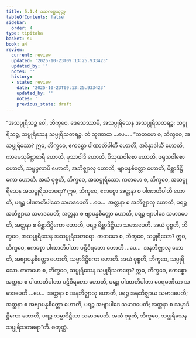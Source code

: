```yaml
---
title: 5.1.4 ဒသကမ္မသုတ္တ
tableOfContents: false
sidebar:
  order: 4
type: tipitaka
basket: su
book: a4
review:
  current: review
  updated: '2025-10-23T09:13:25.933423'
  updated_by: ''
  notes: ''
  history:
  - state: review
    date: '2025-10-23T09:13:25.933423'
    updated_by: ''
    notes: ''
    previous_state: draft
---
```



<ReviewStatus review={frontmatter.review} showDetails={true} />

<HypothesisAnnotation frontmatter={frontmatter} />

<DynamicBreadcrumb />

<Division number="204" book="a4" e="ch" v="15" p="542">

<Paragraph number="1328" book="a4">
“အသပ္ပုရိသဉ္စ ဝေါ, ဘိက္ခဝေ, ဒေသေဿာမိ, အသပ္ပုရိသေန အသပ္ပုရိသတရဉ္စ; သပ္ပုရိသဉ္စ, သပ္ပုရိသေန သပ္ပုရိသတရဉ္စ. တံ သုဏာထ …ပေ… .
</Paragraph>

<Paragraph number="1329" book="a4">
“ကတမော စ, ဘိက္ခဝေ, အသပ္ပုရိသော? ဣဓ, ဘိက္ခဝေ, ဧကစ္စော ပါဏာတိပါတီ ဟောတိ, အဒိန္နာဒါယီ ဟောတိ, ကာမေသုမိစ္ဆာစာရီ ဟောတိ, မုသာဝါဒီ ဟောတိ, ပိသုဏဝါစော ဟောတိ, ဖရုသဝါစော ဟောတိ, သမ္ဖပ္ပလာပီ ဟောတိ, အဘိဇ္ဈာလု ဟောတိ, ဗျာပန္နစိတ္တော ဟောတိ, မိစ္ဆာဒိဋ္ဌိကော ဟောတိ. အယံ ဝုစ္စတိ, ဘိက္ခဝေ, အသပ္ပုရိသော.
</Paragraph>

<Paragraph number="1330" book="a4">
ကတမော စ, ဘိက္ခဝေ, အသပ္ပုရိသေန အသပ္ပုရိသတရော? ဣဓ, ဘိက္ခဝေ, ဧကစ္စော အတ္တနာ စ ပါဏာတိပါတီ ဟောတိ, ပရဉ္စ ပါဏာတိပါတေ သမာဒပေတိ …ပေ…  အတ္တနာ စ အဘိဇ္ဈာလု ဟောတိ, ပရဉ္စ အဘိဇ္ဈာယ သမာဒပေတိ; အတ္တနာ စ ဗျာပန္နစိတ္တော ဟောတိ, ပရဉ္စ ဗျာပါဒေ သမာဒပေတိ, အတ္တနာ စ မိစ္ဆာဒိဋ္ဌိကော ဟောတိ, ပရဉ္စ မိစ္ဆာဒိဋ္ဌိယာ သမာဒပေတိ. အယံ ဝုစ္စတိ, ဘိက္ခဝေ, အသပ္ပုရိသေန အသပ္ပုရိသတရော.
</Paragraph>

<Paragraph number="1331" book="a4">
ကတမော စ, ဘိက္ခဝေ, သပ္ပုရိသော? ဣဓ, ဘိက္ခဝေ, ဧကစ္စော ပါဏာတိပါတာ ပဋိဝိရတော ဟောတိ …ပေ…  အနဘိဇ္ဈာလု ဟောတိ, အဗျာပန္နစိတ္တော ဟောတိ, သမ္မာဒိဋ္ဌိကော ဟောတိ. အယံ ဝုစ္စတိ, ဘိက္ခဝေ, သပ္ပုရိသော.
</Paragraph>

<Paragraph number="1332" book="a4">
ကတမော စ, ဘိက္ခဝေ, သပ္ပုရိသေန သပ္ပုရိသတရော? ဣဓ, ဘိက္ခဝေ, ဧကစ္စော အတ္တနာ စ ပါဏာတိပါတာ ပဋိဝိရတော ဟောတိ, ပရဉ္စ ပါဏာတိပါတာ ဝေရမဏိယာ သမာဒပေတိ …ပေ…  အတ္တနာ စ အနဘိဇ္ဈာလု ဟောတိ, ပရဉ္စ အနဘိဇ္ဈာယ သမာဒပေတိ; အတ္တနာ စ အဗျာပန္နစိတ္တော ဟောတိ, ပရဉ္စ အဗျာပါဒေ သမာဒပေတိ; အတ္တနာ စ သမ္မာဒိဋ္ဌိကော ဟောတိ, ပရဉ္စ သမ္မာဒိဋ္ဌိယာ သမာဒပေတိ. အယံ ဝုစ္စတိ, ဘိက္ခဝေ, သပ္ပုရိသေန သပ္ပုရိသတရော”တိ.

</Paragraph>
</Division>

<Paragraph number="1333" type="center" book="a4">
စတုတ္ထံ.
</Paragraph>
